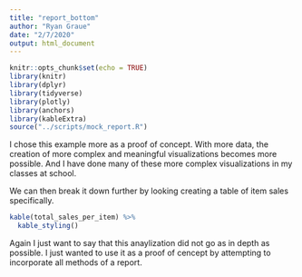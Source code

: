 ```yaml
---
title: "report_bottom"
author: "Ryan Graue"
date: "2/7/2020"
output: html_document
---
```


```r
knitr::opts_chunk$set(echo = TRUE)
library(knitr)
library(dplyr)
library(tidyverse)
library(plotly)
library(anchors)
library(kableExtra)
source("../scripts/mock_report.R")
```
I chose this example more as a proof of concept. With more data, the creation of more complex and meaningful visualizations becomes more possible. And I have done many of these more complex visualizations in my classes at school.

We can then break it down further by looking creating a table of item sales specifically.

```r
kable(total_sales_per_item) %>%
  kable_styling()
```

Again I just want to say that this anaylization did not go as in depth as possible. I just wanted to use it as a proof of cencept by attempting to incorporate all methods of a report.